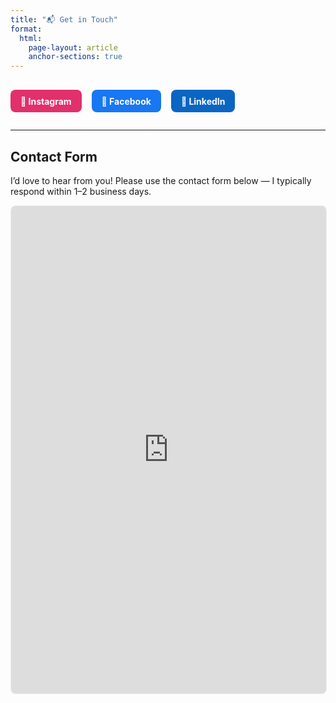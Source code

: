 ```yaml
---
title: "📬 Get in Touch"
format:
  html:
    page-layout: article
    anchor-sections: true
---
```



<div style="display:flex; gap:1rem; flex-wrap:wrap; margin-top:1rem;">

  <a href="https://www.instagram.com/gokedar?igsh=MXR0bngwMTk4c2Fjbw==" target="_blank" rel="noopener"
     style="display:inline-flex; align-items:center; gap:.5rem; padding:.6rem 1rem;
            background:#E1306C; color:#fff; border-radius:.5rem; text-decoration:none; font-weight:bold;">
    📸 Instagram
  </a>

  <a href="https://www.facebook.com/share/16pwZTJHy5/" target="_blank" rel="noopener"
     style="display:inline-flex; align-items:center; gap:.5rem; padding:.6rem 1rem;
            background:#1877F2; color:#fff; border-radius:.5rem; text-decoration:none; font-weight:bold;">
    📘 Facebook
  </a>

  <a href="https://www.linkedin.com/in/kedar-gokhale/" target="_blank" rel="noopener"
     style="display:inline-flex; align-items:center; gap:.5rem; padding:.6rem 1rem;
            background:#0A66C2; color:#fff; border-radius:.5rem; text-decoration:none; font-weight:bold;">
    💼 LinkedIn
  </a>

</div>

---

## Contact Form

I’d love to hear from you! Please use the contact form below — I typically respond within 1–2 business days.  

<iframe
  src="https://docs.google.com/forms/d/e/1FAIpQLSfBm8C0ZRlsOPgm7XiiyXxjo2UpPS0-U6waGTZqPxuMWLel-Q/viewform?embedded=true"
  width="100%" height="780" frameborder="0" marginheight="0" marginwidth="0"
  style="border:1px solid rgba(200,200,200,.3); border-radius:.5rem; background:#fff;">
  Loading…
</iframe>

